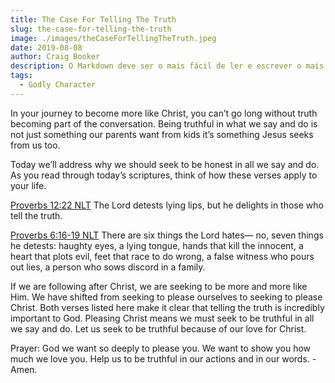 ```yaml
---
title: The Case For Telling The Truth
slug: the-case-for-telling-the-truth
image: ./images/theCaseForTellingTheTruth.jpeg
date: 2019-08-08
author: Craig Booker
description: O Markdown deve ser o mais fácil de ler e escrever o mais possível.
tags:
  - Godly Character
---
```


In your journey to become more like Christ, you can’t go long without truth becoming part of the conversation. Being truthful in what we say and do is not just something our parents want from kids it’s something Jesus seeks from us too.

Today we’ll address why we should seek to be honest in all we say and do.
As you read through today’s scriptures, think of how these verses apply to your life.

[Proverbs 12:22 NLT](https://bible.com/bible/116/pro.12.22.NLT)
The Lord detests lying lips, but he delights in those who tell the truth.

[Proverbs 6:16‭-‬19 NLT](https://bible.com/bible/116/pro.6.16-19.NLT)
There are six things the Lord hates— no, seven things he detests: haughty eyes, a lying tongue, hands that kill the innocent, a heart that plots evil, feet that race to do wrong, a false witness who pours out lies, a person who sows discord in a family.

If we are following after Christ, we are seeking to be more and more like Him. We have shifted from seeking to please ourselves to seeking to please Christ. Both verses listed here make it clear that telling the truth is incredibly important to God. Pleasing Christ means we must seek to be truthful in all we say and do. Let us seek to be truthful because of our love for Christ.

Prayer: God we want so deeply to please you. We want to show you how much we love you. Help us to be truthful in our actions and in our words. -Amen.

